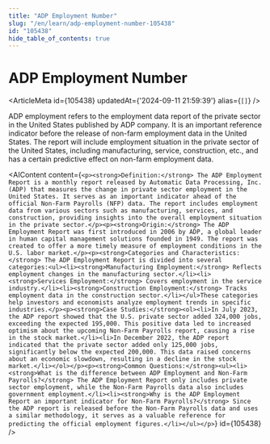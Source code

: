 ```yaml
---
title: "ADP Employment Number"
slug: "/en/learn/adp-employment-number-105438"
id: "105438"
hide_table_of_contents: true
---
```



# ADP Employment Number

<ArticleMeta id={105438} updatedAt={'2024-09-11 21:59:39'} alias={`[]`} />
<div className='border-solid border-b border-t-0 my-4 border-[var(--ifm-color-gray-300)]' />

ADP employment refers to the employment data report of the private sector in the United States published by ADP company. It is an important reference indicator before the release of non-farm employment data in the United States. The report will include employment situation in the private sector of the United States, including manufacturing, service, construction, etc., and has a certain predictive effect on non-farm employment data.

<AIContent content={`<p><strong>Definition:</strong> The ADP Employment Report is a monthly report released by Automatic Data Processing, Inc. (ADP) that measures the change in private sector employment in the United States. It serves as an important indicator ahead of the official Non-Farm Payrolls (NFP) data. The report includes employment data from various sectors such as manufacturing, services, and construction, providing insights into the overall employment situation in the private sector.</p><p><strong>Origin:</strong> The ADP Employment Report was first introduced in 2006 by ADP, a global leader in human capital management solutions founded in 1949. The report was created to offer a more timely measure of employment conditions in the U.S. labor market.</p><p><strong>Categories and Characteristics:</strong> The ADP Employment Report is divided into several categories:<ul><li><strong>Manufacturing Employment:</strong> Reflects employment changes in the manufacturing sector.</li><li><strong>Services Employment:</strong> Covers employment in the service industry.</li><li><strong>Construction Employment:</strong> Tracks employment data in the construction sector.</li></ul>These categories help investors and economists analyze employment trends in specific industries.</p><p><strong>Case Studies:</strong><ol><li>In July 2023, the ADP report showed that the U.S. private sector added 324,000 jobs, exceeding the expected 195,000. This positive data led to increased optimism about the upcoming Non-Farm Payrolls report, causing a rise in the stock market.</li><li>In December 2022, the ADP report indicated that the private sector added only 125,000 jobs, significantly below the expected 200,000. This data raised concerns about an economic slowdown, resulting in a decline in the stock market.</li></ol></p><p><strong>Common Questions:</strong><ul><li><strong>What is the difference between ADP Employment and Non-Farm Payrolls?</strong> The ADP Employment Report only includes private sector employment, while the Non-Farm Payrolls data also includes government employment.</li><li><strong>Why is the ADP Employment Report an important indicator for Non-Farm Payrolls?</strong> Since the ADP report is released before the Non-Farm Payrolls data and uses a similar methodology, it serves as a valuable reference for predicting the official employment figures.</li></ul></p>`} id={105438} />
